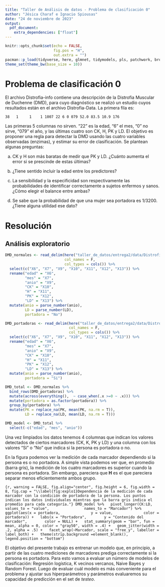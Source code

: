 ```yaml
---
title: "Taller de Análisis de datos - Problema de clasificación 0"
author: "Jésica Charaf e Ignacio Spiousas"
date: "24 de noviembre de 2023"
output:
  pdf_document:
    extra_dependencies: ["float"]
---
```


```r
knitr::opts_chunk$set(echo = FALSE,
                      fig.pos = "H", 
                      out.extra = "")
pacman::p_load(tidyverse, here, glmnet, tidymodels, pls, patchwork, broom, knitr)
theme_set(theme_bw(base_size = 10))
```

# Problema de clasificación 0

 El archivo Distrofia-info contiene una descripción de la Distrofia Muscular de Duchenne (DMD), para cuyo diagnóstico se realizó un estudio cuyos resultados están en el archivo Distrofia-Data. 
	La primera fila es:

`38   1     1    1 1007 22 6 0 079 52.0 83.5 10.9 176`

Las primeras 5 columnas no sirven. “22” es la edad, “6” el mes, “0” no sirve, “079” el año, y las últimas cuatro son CK, H, PK y LD.
El objetivo es proponer una regla para  detectar la DMD usando las cuatro variables  observadas (enzimas), y estimar su  error de clasificación. Se plantean algunas preguntas:

a) CK y H son más baratas de medir que PK y LD. ¿Cuánto aumenta el error si se prescinde de estas últimas?
	
b) ¿Tiene sentido incluir la edad entre los predictores?
	
c) La sensibilidad y la especificidad son respectivamente las probabilidades de identificar correctamente a sujetos enfermos y sanos. ¿Cómo elegir el balance entre ambas?
	
d) Se sabe que la probabilidad de que una mujer sea portadora es 1/3200. ¿Tiene alguna utilidad ese dato?

# Resolución

## Análisis exploratorio

```r
DMD_normales <- read_delim(here("taller_de_datos/entrega2/data/Distrofia-Data_normales.txt"),
                           col_names = F,
                           col_types = cols()) %>%
  select(c("X6", "X7", "X9", "X10", "X11", "X12", "X13")) %>%
  rename("edad" = "X6",
         "mes" = "X7",
         "anio" = "X9",
         "CK" = "X10",
         "H" = "X11",
         "PK" = "X12",
         "LD" = "X13") %>%
  mutate(anio = parse_number(anio),
         LD = parse_number(LD),
         portadora = "No")

DMD_portadoras <- read_delim(here("taller_de_datos/entrega2/data/Distrofia-Data_portadoras.txt"),
                             col_names = F,
                             col_types = cols()) %>%
  select(c("X6", "X7", "X9", "X10", "X11", "X12", "X13")) %>%
  rename("edad" = "X6",
         "mes" = "X7",
         "anio" = "X9",
         "CK" = "X10",
         "H" = "X11",
         "PK" = "X12",
         "LD" = "X13") %>%
  mutate(anio = parse_number(anio),
         portadora = "Si")

DMD_total <- DMD_normales %>%
  bind_rows(DMD_portadoras) %>% 
  mutate(across(everything(),  ~ case_when(.x >=0 ~ .x))) %>%
  mutate(portadora = as.factor(portadora)) %>%
  group_by(portadora) %>%
  mutate(PK = replace_na(PK, mean(PK, na.rm = T)),
         LD = replace_na(LD, mean(LD, na.rm = T)))

DMD_model <- DMD_total %>%
  select(-c("edad", "mes", "anio"))
```

Una vez limpiados los datos tenemos 4 columnas que indican los valores detectados de ciertos marcadores (CK, K, PK y LD) y una columna con los valores "Sí" o "No" que indica si la persona es portadora o no.

En la figura \ref{fig:explo1} podemos ver la medición de cada marcador dependiendo si la persona es o no portadora. A simple vista podemos ver que, en promedio (barra gris), la medición de los cuatro marcadores es superior cuando la persona es portadora. Sin embargo, pareciera que **H** es el que pareciera separar menos eficientemente ambos grupo.

```{r, warning = FALSE, fig.align="center", fig.height = 6, fig.width = 8, fig.cap = "\\label{fig:explo1}Dependencia de la medición de cada marcador con la condición de portadora de la persona. Los puntos indican los datos individuales mientras que la barra gris indica el promedio para cada categoría."}
DMD_model %>%
  pivot_longer(CK:LD,
               values_to = "value",
               names_to = "Marcador") %>%
  ggplot(aes(x = portadora,
             y = value,
             color = portadora)) +
  labs(x = "Portadora",
       y = "Contenido del marcador",
       color = NULL) +
  stat_summary(geom = "bar", fun = mean, alpha = 0, color = "gray50", width = .4) +
  geom_jitter(width = .2, alpha = .5) +
  facet_wrap(~Marcador, scale = "free_y", labeller = label_both) +
  theme(strip.background =element_blank(),
        legend.position = "bottom")
``` 

El objetivo del presente trabajo es entrenar un modelo que, en principio, a partir de las cuatro mediciones de marcadores prediga correctamente si la persona es portadora. Para esto vamos a evaluar un número de modelos de clasificación: Regresión logística, K vecinos vercanos, Naive Bayes y Random Forest. Luego de evaluar cuál modelo es más conveniente para el problema y ajustar sus hiperparámetros y parámetros evaluaremos su capacidad de predicción en el set de *testeo*.

